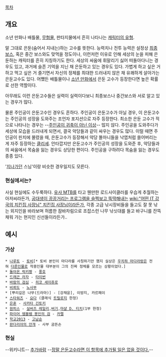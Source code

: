 [[목차]]
== 개요 ==
소년 만화나 배틀물, [[무협물]], 판타지물에서 흔히 나타나는 [[캐릭터의 유형]].

말 그대로 은둔(숨어서 지내는)하는 고수를 뜻한다. 능력치나 전투 능력은 설정상 [[최종보스]], 혹은 중간 보스와도 맞먹을 정도이나, 이런저런 이유로 인해 세상의 눈을 피해 은둔하는 캐릭터를 흔히 지칭하기도 한다. 세상의 싸움에 휘말리기 싫어 떠돌아다니는 경우도 있고, 과거에 슬픈 기억을 지닌 채 은둔하고 있는 경우도 있다. 가볍게 하고 싶은 거 하고 먹고 싶은 거 즐기면서 자신의 정체를 최대한 드러내지 않은 채 유쾌하게 살아가는 은둔고수도 있다.
어쨌든 배틀물이나 [[소년 만화]]에서 은둔 고수가 등장한다면 높은 확률로 선한 역할이다. 

아무래도 이런 은둔고수들은 실력이 실력이다보니 최종보스나 중간보스와 서로 알고 있는 경우가 많다. 

물론 주인공이 은둔고수인 경우도 흔하다. 주인공이 은둔고수가 아닐 경우, 이 은둔고수는 주인공의 성장을 도와주는 조언자 포지션으로 자주 등장한다. 최소한 은둔 고수가 적으로 나타나는 경우는 --[[란스|주인공이 귀축이 아닌 이상]]-- 많지 않다. 주인공을 도와주다가 세상에 모습을 드러내게 되면서, 결국 악당들과 같이 싸우는 경우도 많다. 이럴 때면 주인공이 핀치에 몰렸을 때, 은둔고수가 등장해서 악당 똘마니들을 낙엽처럼 쓸어버리는 게 자주 등장하는 [[클리셰]]. 안타깝지만 은둔고수가 주인공의 성장을 도와준 후, 악당들과의 싸움에서 목숨을 잃는 경우도 상당한 편이다. 주인공을 구하려다 목숨을 잃는 경우도 종종 있다.

'[[지나가던]] 스님'이랑 비슷한 경우일지도 모른다.

=== 현실에서는? ===
사실 현실에도 수두룩하다. [[유사 MTB]]를 타고 웬만한 로드사이클러를 우습게 추월하는 아저씨라든가, [[어떤 IT 강국의 치킨집 사장님|공대생이 끙끙거리는 프로그램을 슬쩍보고 뚝딱해내는]] [[wiki:"어떤 IT 강국의 치킨집 사장님" 치킨집 사장님]]이라든가, 각종 고급 낚시장비들을 들고도 잘 못 낚는 외지인을 바라보며 허름한 잠바차림으로 조잡스런 나무 낚싯대를 들고 바구니를 잔뜩 채워 가는 현지인 신선들이라든가..


== 예시 ==
=== 가상 ===
 * [[나루토]] - [[토비(나루토)|토비]][* 토비 본인이 마다라를 사칭하기만 했지 실상은 [[우치하 마다라]]랑은 전혀 [[우치하 오비토|다른인물]]로 작중인물 대부분이 그의 진짜 정체를 모르는 상황이었다.]
 * [[돌아온 럭키짱]] - [[풍호]]
 * [[드래곤 라자]] - [[타이번]]
 * [[바람의 검심]] - [[히코 세이쥬로]]
 * [[비뢰도]] - [[노사부]]
 * [뿌리깊은 나무(드라마)] - [강채윤], 이방지, 카르페이
 * [[스타워즈]] - [[요다]] (클래식 [[트릴로지]] 한정)
 * [[은혼]] - [[사카타 긴토키]]
 * [[원피스]] - [[실버즈 레일리]],[[버기(원피스)|버기]],[[마샬 D. 티치]](1부 한정)
 * [[파이어 엠블렘 봉인의 검]] - [[카렐]]
 * [[학교2013]] - [[고남순]]
 * [[판다리아의 안개]] - 사부 굼뜬손
=== 현실 ===

--위키니트--
[[추가바람]]  --[[모순|정말 은둔고수라면 이 항목에 추가될 일은 없을 것이다.]]--

